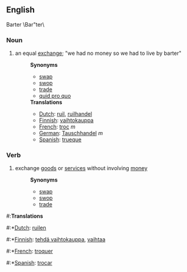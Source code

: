 ==English==
Barter \Bar"ter\

===Noun===
#an equal [[exchange]]; "we had no money so we had to live by barter"
#:'''Synonyms'''
#:*[[swap]]
#:*[[swop]]
#:*[[trade]]
#:*[[quid pro quo]]
#:'''Translations'''
#:*[[Dutch]]: [[ruil]], [[ruilhandel]]
#:*[[Finnish]]: [[vaihtokauppa]]
#:*[[French]]: [[troc]] ''m''
#:*[[German]]: [[Tauschhandel]] ''m''
#:*[[Spanish]]: [[trueque]]

===Verb===
#exchange [[goods]] or [[services]] without involving [[money]]
#:'''Synonyms'''
#:*[[swap]]
#:*[[swop]]
#:*[[trade]]

#:'''Translations'''
#:*[[Dutch]]: [[ruilen]]
#:*[[Finnish]]: [[tehdä vaihtokauppa]], [[vaihtaa]]
#:*[[French]]: [[troquer]]
#:*[[Spanish]]: [[trocar]]